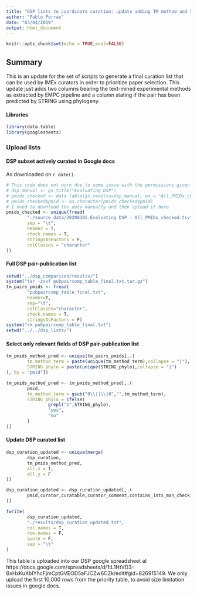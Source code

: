 ```yaml
---
title: "DSP lists to coordinate curation: update adding TM method and STRING predictions"
author: "Pablo Porras"
date: "03/04/2019"
output: html_document
---
```


```r
knitr::opts_chunk$set(echo = TRUE,eval=FALSE)
```

## Summary

This is an update for the set of scripts to generate a final curation list that can be used by IMEx curators in order to prioritize paper selection. This update just adds two columns bearing the text-mined experimental methods as extracted by EMPC pipeline and a column stating if the pair has been predicted by STRING using phylogeny. 

#### Libraries
```r
library(data.table)
library(googlesheets)
```

### Upload lists
#### DSP subset actively curated in Google docs
As downloaded on `r date()`.
```r
# This code does not work due to some issue with the permissions given by the app used. 
# dsp_manual <- gs_title("Evaluating DSP")
# pmids_checked <- data.table(gs_read(ss=dsp_manual, ws = "All_PMIDs_checked",header=T))
# pmids_checked$pmid <- as.character(pmids_checked$pmid)
# I need to download the data manually and then upload it here
pmids_checked <- unique(fread(
        "./source_data/20200305.Evaluating DSP - All_PMIDs_checked.tsv",
        sep = "\t",
        header = T,
        check.names = T,
        stringsAsFactors = F,
        colClasses = "character"
))
```

#### Full DSP pair-publication list
```r
setwd("../dsp_comparison/results/")
system("tar -zxvf pubpaircomp_table_final.txt.tar.gz")
tm_pairs_pmids <- fread(
        "pubpaircomp_table_final.txt",
        header=T,
        sep="\t",
        colClasses="character",
        check.names = T,
        stringsAsFactors = F)
system("rm pubpaircomp_table_final.txt")
setwd("../../dsp_lists/")
```

#### Select only relevant fields of DSP pair-publication list
```r
tm_pmids_method_pred <- unique(tm_pairs_pmids[,.(
        tm_method_term = paste(unique(tm_method_term),collapse = "|"),
        STRING_phylo = paste(unique(STRING_phylo),collapse = "|")
), by = "pmid"])

tm_pmids_method_pred <- tm_pmids_method_pred[,.(
        pmid,
        tm_method_term = gsub("0\\||\\|0","",tm_method_term),
        STRING_phylo = ifelse(
                grepl("1",STRING_phylo),
                "yes",
                "no"
        )
)]
```

#### Update DSP curated list
```r
dsp_curation_updated <- unique(merge(
        dsp_curation,
        tm_pmids_method_pred,
        all.x = T,
        all.y = F
))

dsp_curation_updated <- dsp_curation_updated[,.(
        pmid,curator,curatable,curator_comment,contains_ints_man_check,contains_ints_man_check_comment,prot_pairs,mesh,alzheimer,review,mutannot,relevance.up,DS.score.pred,DS.interest.up,DS.part_interest.up,relevance,DS.interest,DS.part_interest,ccline_uniprot,noncur_prot,imex_publ,imex_pair,GO_IPI_publ,GO_IPI_pair,BioGRID_publ,BioGRID_pair,tm_epmc_publ,tm_epmc_pair,tm_method_term,EVEX_publ,EVEX_pair,STRING_textmining_pair,reactome_publ,reactome_pair,OmniPath_interactions_publ,OmniPath_interactions_pair,OmniPath_ptm_publ,OmniPath_ptm_pair,STRING_pi_pair,iid_pred,STRING_phylo,sort
)]

fwrite(
        dsp_curation_updated,
        "./results/dsp_curation_updated.txt",
        col.names = T,
        row.names = F,
        quote = F,
        sep = "\t"
)
```

This table is uploaded into our DSP google spreadsheet at https://docs.google.com/spreadsheets/d/1tL1HtVD3-BxHxKuXbIYhcFjmCptGVEOD5aFJCZw6CZk/edit#gid=826915149. We only upload the first 10,000 rows from the priority table, to avoid size limitation issues in google docs. 
